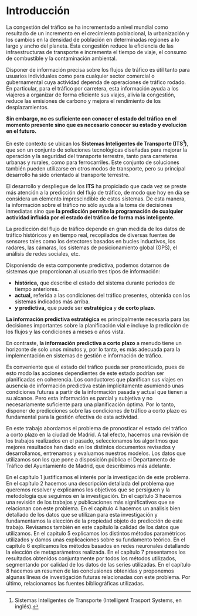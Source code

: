 
# Introducción {#introduccion}

La congestión del tráfico se ha incrementado a nivel mundial como resultado de un incremento en el crecimiento poblacional, la urbanización y los cambios en la densidad de población en determinadas regiones a lo largo y ancho del planeta. Esta congestión reduce la eficiencia de las infraestructuras de transporte e incrementa el tiempo de viaje, el consumo de combustible y la contaminación ambiental. 

Disponer de información precisa sobre los flujos de tráfico es útil tanto para usuarios individuales como para cualquier sector comercial o gubernamental cuya actividad dependa de operaciones de tráfico rodado. En particular, para el tráfico por carretera, esta información ayuda a los viajeros a organizar de forma eficiente sus viajes, alivia la congestión, reduce las emisiones de carbono y mejora el rendimiento de los desplazamientos. 

**Sin embargo, no es suficiente con conocer el estado del tráfico en el momento presente sino que es necesario conocer su estado y evolución en el futuro.** 

\index{ITS}

[^ITS]: Sistemas Inteligentes de Transporte (Intelligent Trasport Systems, en inglés).

En este contexto se ubican los **Sistemas Inteligentes de Transporte  (ITS[^ITS])**, que son un conjunto de soluciones tecnológicas diseñadas para mejorar la operación y la seguridad del transporte terrestre, tanto para carreteras urbanas y rurales, como para ferrocarriles. Este conjunto de soluciones también pueden utilizarse en otros modos de transporte, pero su principal desarrollo ha sido orientado al transporte terrestre. 

El desarrollo y despliegue de los **ITS** ha propiciado que cada vez se preste más atención a la predicción del flujo de tráfico, de modo que hoy en día se considera un elemento imprescindible de estos sistemas. De esta manera, la información sobre el tráfico no sólo ayuda a la toma de decisiones inmediatas sino que **la predicción permite la programación de cualquier actividad influida por el estado del tráfico de forma más inteligente.**

La predicción del flujo de tráfico depende en gran medida de los datos de tráfico históricos y en tiempo real, recopilados de diversas fuentes de sensores tales como los detectores basados en bucles inductivos, los radares, las cámaras, los sistemas de posicionamiento global (GPS), el análisis de redes sociales, etc.

Disponiendo de esta componente predictiva, podemos dotarnos de sistemas que proporcionan al usuario tres tipos de información:

- **histórica,** que describe el estado del sistema durante períodos de tiempo anteriores.
- **actual,** referida a las condiciones del tráfico presentes, obtenida con los sistemas indicados más arriba.
- **y predictiva,** que puede ser **estratégica** y **de corto plazo**. 

**La información predictiva estratégica** es principalmente necesaria para las decisiones importantes sobre la planificación vial e incluye la predicción de los flujos y las condiciones a meses o años vista. 

En contraste, **la información predictiva a corto plazo** a menudo tiene un horizonte de solo unos minutos y, por lo tanto, es más adecuada para la implementación en sistemas de gestión e información de tráfico.

Es conveniente que el estado del tráfico pueda ser pronosticado, pues de esto modo las acciones dependientes de este estado podrían ser planificadas en coherencia. Los conductores que planifican sus viajes en ausencia de información predictiva están implícitamente asumiendo unas condiciones futuras a partir de la información pasada y actual que tienen a su alcance. Pero esta  información es parcial y subjetiva y no necesariamente suficiente para una planificación óptima. Por lo tanto, disponer de predicciones sobre las condiciones de tráfico a corto plazo es fundamental para la gestión efectiva de esta actividad.

En este trabajo abordamos el problema de pronosticar el estado del tráfico a corto plazo en la ciudad de Madrid. A tal efecto, hacemos una revisión de los trabajos realizados en el pasado, seleccionamos los algoritmos que mejores resultados han dado en los distintos documentos revisados y desarrollamos, entrenamos y evaluamos nuestros modelos. Los datos que utilizamos son los que pone a disposición pública el Departamento de Tráfico del Ayuntamiento de Madrid, que describimos más adelante. 

En el capítulo 1 justificamos el interés por la investigación de este problema. En el capítulo 2 hacemos una descripción detallada del problema que queremos resolver y explicamos los objetivos que se persiguen y la metodología que seguimos en la investigación. En el capítulo 3 hacemos una revisión de los trabajos y publicaciones más significativos que se relacionan con este problema. En el capítulo 4 hacemos un análisis bien detallado de los datos que se utilizan para esta investigación y fundamentamos la elección de la propiedad objeto de predicción de este trabajo. Revisamos también en este capítulo la calidad de los datos que utilizamos. En el capitulo 5 explicamos los distintos métodos paramétricos utilizados y damos unas explicaciones sobre su fundamento teórico. En el capítulo 6 explicamos los métodos basados en redes neuronales detallando la elección de metaparámetros realizada. En el capítulo 7 presentamos los resultados obtenidos conjuntamente por todos los métodos utilizados, segmentando por calidad de los datos de las series utilizadas. En el capítulo 8 hacemos un resumen de las conclusiones obtenidas y proponemos algunas líneas de investigación futuras relacionadas con este problema. Por último, relacionamos las fuentes bibliográficas utilizadas.
